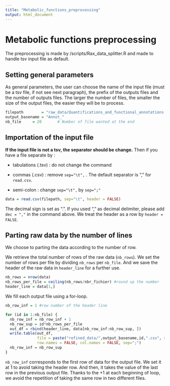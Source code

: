 ```yaml
---
title: "Metabolic_functions_preprocessing"
output: html_document
---
```


# Metabolic functions preprocessing

The preprocessing is made by /scripts/Rax_data_splitter.R and made to handle tsv input file as default.

## Setting general parameters

As general parameters, the user can choose the name of the input file (must be a tsv file, if not see next paragraph), the prefix of the outputs files and the number of outputs files. The larger the number of files, the smaller the size of the output files, the easier they will be to process.

```r
filepath        = "raw_data/Quantifications_and_functional_annotations.tsv"
output_basename = "Annot_"
nb_file     = 20       # Number of file wanted at the end
```

## Importation of the input file

**If the input file is not a tsv, the separator should be change.** Then if you have a file separate by :

-   tabulations (.tsv) : do not change the command

-   commas (.csv) : remove `sep="\t",` . The default separator is "," for `read.csv`.

-   semi-colon : change `sep="\t",` by `sep=";"`

```r
data = read.csv(filepath, sep="\t", header = FALSE)
```

The decimal sign is set as ".". If you used "," as decimal delimiter, please add `dec = ","` in the command above. We treat the header as a row by `header = FALSE`.

## Parting raw data by the number of lines

We choose to parting the data according to the number of row.

We retrieve the total number of rows of the raw data (`nb_rows`). We set the number of rows per file by dividing `nb_rows` per `nb_file`. And we save the header of the raw data in `header_line` for a further use.

```r
nb_rows = nrow(data)
nb_rows_per_file = ceiling(nb_rows/nbr_fichier) #round up the number
header_line = data[1,]
```

We fill each output file using a for-loop.

```r
nb_row_inf = 1 #row number of the header line

for (id in 1:nb_file) {
  nb_row_inf = nb_row_inf + 1
  nb_row_sup = id*nb_rows_per_file
  out_df = rbind(header_line, data[nb_row_inf:nb_row_sup, ])
  write.table(out_df, 
              file = paste("refined_data/",output_basename,id,".csv", sep=""), 
              row.names = FALSE, col.names = FALSE, sep=";")
  nb_row_inf = nb_row_sup
}
```

`nb_row_inf` corresponds to the first row of data for the output file. We set it at 1 to avoid taking the header row. And then, it takes the value of the last row in the previous output file. Thanks to the +1 at each beginning of loop, we avoid the repetition of taking the same row in two different files.
